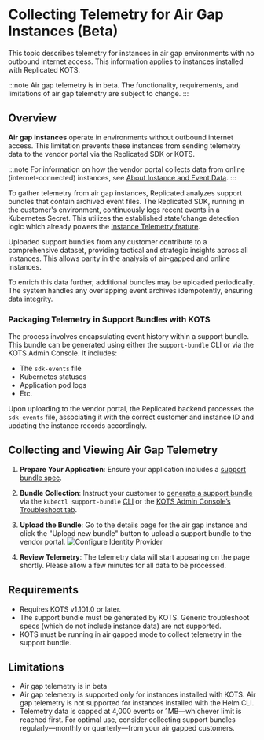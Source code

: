 # Collecting Telemetry for Air Gap Instances (Beta)

This topic describes telemetry for instances in air gap environments with no outbound internet access. This information applies to instances installed with Replicated KOTS.

:::note
Air gap telemetry is in beta. The functionality, requirements, and limitations of air gap telemetry are subject to change.
:::

## Overview

**Air gap instances** operate in environments without outbound internet access. This limitation prevents these instances from sending telemetry data to the vendor portal via the Replicated SDK or KOTS.

:::note
For information on how the vendor portal collects data from online (internet-connected) instances, see [About Instance and Event Data](/vendor/instance-insights-event-data#about-reporting).
:::

To gather telemetry from air gap instances, Replicated analyzes support bundles that contain archived event files. The Replicated SDK, running in the customer's environment, continuously logs recent events in a Kubernetes Secret. This utilizes the established state/change detection logic which already powers the [Instance Telemetry feature](/vendor/instance-insights-details).

Uploaded support bundles from any customer contribute to a comprehensive dataset, providing tactical and strategic insights across all instances. This allows parity in the analysis of air-gapped and online instances.

To enrich this data further, additional bundles may be uploaded periodically. The system handles any overlapping event archives idempotently, ensuring data integrity.

### Packaging Telemetry in Support Bundles with KOTS

The process involves encapsulating event history within a support bundle. This bundle can be generated using either the `support-bundle` CLI or via the KOTS Admin Console. It includes:

- The `sdk-events` file
- Kubernetes statuses
- Application pod logs
- Etc.

Upon uploading to the vendor portal, the Replicated backend processes the `sdk-events` file, associating it with the correct customer and instance ID and updating the instance records accordingly.

## Collecting and Viewing Air Gap Telemetry

1. **Prepare Your Application**: Ensure your application includes a [support bundle spec](vendor/support-online-support-bundle-specs).

1. **Bundle Collection**: Instruct your customer to [generate a support bundle](/enterprise/troubleshooting-an-app) via the `kubectl support-bundle` [CLI](/enterprise/troubleshooting-an-app#generating-a-support-bundle-using-the-cli) or the [KOTS Admin Console’s Troubleshoot tab](/enterprise/troubleshooting-an-app#generate-a-support-bundle-using-the-admin-console).

1. **Upload the Bundle**: Go to the details page for the air gap instance and click the "Upload new bundle" button to upload a support bundle to the vendor portal. ![Configure Identity Provider](/images/airgap-upload-telemetry.png)

1. **Review Telemetry**: The telemetry data will start appearing on the page shortly. Please allow a few minutes for all data to be processed.

## Requirements

* Requires KOTS v1.101.0 or later.
* The support bundle must be generated by KOTS. Generic troubleshoot specs (which do not include instance data) are not supported.
* KOTS must be running in air gapped mode to collect telemetry in the support bundle.

## Limitations

* Air gap telemetry is in beta
* Air gap telemetry is supported only for instances installed with KOTS. Air gap telemetry is not supported for instances installed with the Helm CLI.
* Telemetry data is capped at 4,000 events or 1MB—whichever limit is reached first. For optimal use, consider collecting support bundles regularly—monthly or quarterly—from your air gapped customers.
